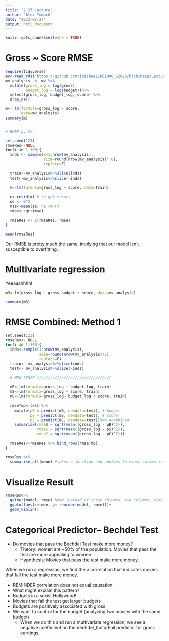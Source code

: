 ```yaml
---
title: "2_27 Lecture"
author: "Alex Tomack"
date: "2023-02-27"
output: html_document
---
```


```r
knitr::opts_chunk$set(echo = TRUE)
```

# Gross ~ Score RMSE
```r
require(tidyverse)
mv<-read_rds("https://github.com/jbisbee1/DS1000_S2023/blob/main/Lectures/5_Regression/data/mv.Rds?raw=true")
mv_analysis  <- mv %>%
  mutate(gross_log = log(gross),
         budget_log = log(budget))%>%
  select(gross_log, budget_log, score) %>%
  drop_na()

m<- lm(formula=gross_log ~ score, 
       data=mv_analysis)
summary(m)


# RMSE by CV

set.seed(123)
rmseRes<-NULL
for(i in 1:100){
  inds <- sample(x=1:nrow(mv_analysis),
                 size=round(nrow(mv_analysis)*.8),
                 replace=F)
  
  train<-mv_analysis%>%slice(inds)
  test<-mv_analysis%>%slice(-inds)
  
  m<-lm(formula=gross_log ~ score, data=train)
  
  e<-resid(m) # to get errors
  se <- e^2
  mse<-mean(se, na.rm=T)
  rmse<-sqrt(mse)
  
  rmseRes <- c(rmseRes, rmse)
}

mean(rmseRes)
```
Our RMSE is pretty much the same, implying that our model isn't susceptible to overfitting. 



# Multivariate regression

Yeeaaahhhh!
```r
m3<-lm(gross_log ~ gross_budget + score, data=mv_analysis)

summary(m3)
```
# RMSE Combined: Method 1

```r
set.seed(123)
rmseRes<- NULL
for(i in 1:100){
  inds<-sample(1:nrow(mv_analysis), 
               size=round(nrow(mv_analysis)/2),
               replace=F)
  train<- mv_analysis%>%slice(inds)
  test<- mv_analysis%>%slice(-inds)
  
  # NEW STUFF /////////////////////////////////
  
  mB<-lm(formula=gross_log ~ budget_log, train)
  mS<-lm(formula=gross_log ~ score, train)
  mC<-lm(formula=gross_log~ budget_log + score, train)
  
  rmseTmp<-test %>%
    mutate(pB = predict(mB, newdata=test), # budget
           pS = predict(mS, newdata=test), # score
           pC = predict(mC, newdata=test))%>% #combined
    summarise(rmseB = sqrt(mean((gross_log - pB)^2)),
              rmseS = sqrt(mean((gross_log - pS)^2)),
              rmseC = sqrt(mean((gross_log - pC)^2)))
  
  rmseRes<-rmseRes %>% bind_rows(rmseTmp)
}

rmseRes %>%
  summarise_all(mean) #takes a function and applies to every column in the data
```

# Visualize Result
```r
rmseRes%>%
  gather(model, rmse) %>%# instead of three columns, two columns. Wide to long data
  ggplot(aes(x=rmse, y= reorder(model, rmse)))+
  geom_violin()
```
# Categorical Predictor-- Bechdel Test 

- Do movies that pass the Bechdel Test make more money?
  - Theory: women are ~50% of the population. Movies that pass the test are more appealing to women. 
  - Hypothesis: Movies that pass the test make more money. 
  
When we run a regression, we find the a correlation that indicates movies that fail the test make more money. 
  
  - REMINDER correlation does not equal causation.
  - What might explain this pattern?
  - Budgets in a sexist Hollywood!
  - Movies that fail the test get larger budgets 
  - Budgets are positively associated with gross
- We want to control for the budget (analyzing two movies with the same budget) 
  - When we do this and run a multivariate regression, we see a negative coefficient on the bechdel_factorFail predictor for gross earnings. 